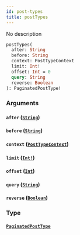 ```yaml
---
id: post-types
title: postTypes
---
```


No description

```graphql
postTypes(
  after: String
  before: String
  context: PostTypeContext
  limit: Int!
  offset: Int = 0
  query: String
  reverse: Boolean
): PaginatedPostType!

```

### Arguments

#### `after` ([`String`](/graphql/scalars/string))

#### `before` ([`String`](/graphql/scalars/string))

#### `context` ([`PostTypeContext`](/graphql/enums/post-type-context))

#### `limit` ([`Int!`](/graphql/scalars/int))

#### `offset` ([`Int`](/graphql/scalars/int))

#### `query` ([`String`](/graphql/scalars/string))

#### `reverse` ([`Boolean`](/graphql/scalars/boolean))

### Type

#### [`PaginatedPostType`](/graphql/objects/paginated-post-type)
